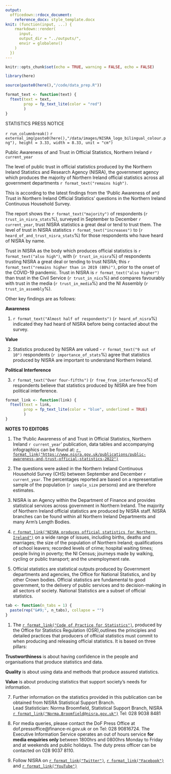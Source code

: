 ```yaml
---
output:
  officedown::rdocx_document:
    reference_docx: style_template.docx
knit: (function(input, ...) {
    rmarkdown::render(
      input,
      output_dir = "../outputs/",
      envir = globalenv()
    )
  })
---
```


```r
knitr::opts_chunk$set(echo = TRUE, warning = FALSE, echo = FALSE)

library(here)

source(paste0(here(),"/code/data_prep.R"))

format_text <- function(text) {
  ftext(text = text,
        prop = fp_text_lite(color = "red")
        )
}
```

<!---BLOCK_MULTICOL_START--->
:::{custom-style="heading_style"}
STATISTICS PRESS NOTICE
:::
`r run_columnbreak()`
`r external_img(paste0(here(),"/data/images/NISRA_logo_bilingual_colour.png"), height = 3.33, width = 8.33, unit = "cm")`
<!---BLOCK_MULTICOL_STOP{widths: [3.5, 3.5], space: 0.2, sep: false}--->

:::{custom-style="heading_style"}
Public Awareness of and Trust in Official Statistics, Northern Ireland `r current_year`
:::

:::{custom-style="paragraph_style"}
The level of public trust in official statistics produced by the Northern Ireland Statistics and Research Agency (NISRA), the government agency which produces the majority of Northern Ireland official statistics across all government departments `r format_text("remains high")`.

This is according to the latest findings from the ‘Public Awareness of and Trust in Northern Ireland Official Statistics’ questions in the Northern Ireland Continuous Household Survey.

The report shows the `r format_text("majority")` of respondents (`r trust_in_nisra_stats`%), surveyed in September to December `r current_year`, trust NISRA statistics a great deal or tend to trust them. The level of trust in NISRA statistics `r format_text("increases")` to (`r heard_of_and_trust_nisra_stats`%) for those respondents who have heard of NISRA by name.

Trust in NISRA as the body which produces official statistics is `r format_text("also high")`, with (`r trust_in_nisra`%) of respondents trusting NISRA a great deal or tending to trust NISRA; this `r format_text("remains higher than in 2019 (80%)")`, prior to the onset of the COVID-19 pandemic. Trust in NISRA is `r format_text("also higher")` than trust in the Civil Service (`r trust_in_nics`%) and compares favourably with trust in the media (`r trust_in_media`%) and the NI Assembly (`r trust_in_assembly`%).

Other key findings are as follows:
:::

:::{custom-style="paragraph_style"}
**Awareness**

1. `r format_text("Almost half of respondents")` (`r heard_of_nisra`%) indicated they had heard of NISRA before being contacted about the survey. 

**Value** 

2. Statistics produced by NISRA are valued - `r format_text("9 out of 10")` respondents (`r importance_of_stats`%) agree that statistics produced by NISRA are important to understand Northern Ireland.

**Political Interference**

3. `r format_text("Over four-fifths")` (`r free_from_interference`%) of respondents believe that statistics produced by NISRA are free from political interference.
:::

\newpage

```r
format_link <- function(link) {
  ftext(text = link,
        prop = fp_text_lite(color = "blue", underlined = TRUE)
        )
}
```

:::{custom-style="paragraph_style"}
**NOTES TO EDITORS**

1. The ‘Public Awareness of and Trust in Official Statistics, Northern Ireland `r current_year`’ publication, data tables and accompanying infographics can be found at: [`r format_link("https://www.nisra.gov.uk/publications/public-awareness-and-trust-official-statistics-2022")`](https://www.nisra.gov.uk/publications/public-awareness-and-trust-official-statistics-2022)

1. The questions were asked in the Northern Ireland Continuous Household Survey (CHS) between September and December `r current_year`. The percentages reported are based on a representative sample of the population (`r sample_size` persons) and are therefore estimates.

1. NISRA is an Agency within the Department of Finance and provides statistical services across government in Northern Ireland. The majority of Northern Ireland official statistics are produced by NISRA staff. NISRA branches can be found within all Northern Ireland Departments and many Arm’s Length Bodies.

1. [`r format_link("NISRA produces official statistics for Northern Ireland")`](https://www.nisra.gov.uk/statistics) on a wide range of issues, including births, deaths and marriages; the size of the population of Northern Ireland; qualifications of school leavers; recorded levels of crime; hospital waiting times; people living in poverty; the NI Census; journeys made by walking, cycling or public transport; and the unemployment rate.

1. Official statistics are statistical outputs produced by Government departments and agencies, the Office for National Statistics, and by other Crown bodies. Official statistics are fundamental to good government, to the delivery of public services and to decision-making in all sectors of society. National Statistics are a subset of official statistics.

```r
tab <- function(n_tabs = 1) {
  paste(rep("&#9;", n_tabs), collapse = "")
}
```

1. The [`r format_link("Code of Practice for Statistics")`](https://code.statisticsauthority.gov.uk/the-code/), produced by the Office for Statistics Regulation (OSR),outlines the principles and detailed practices that producers of official statistics must commit to when producing and releasing official statistics. It is based on three pillars:
:::
:::{custom-style="bullet_style"}
__Trustworthiness__ is about having confidence in the people and organisations that produce statistics and data.
:::
:::{custom-style="bullet_style"}
__Quality__ is about using data and methods that produce assured statistics.
:::
:::{custom-style="bullet_style"}
__Value__ is about producing statistics that support society’s needs for information.
:::

:::{custom-style="paragraph_style"}
7. Further information on the statistics provided in this publication can be obtained from NISRA Statistical Support Branch.\
Lead Statistician: Norma Broomfield, Statistical Support Branch, NISRA\
[`r format_link("Norma.Broomfield@nisra.gov.uk")`](mailto:Norma.Broomfield@nisra.gov.uk) Tel: 028 9038 8481

8. For media queries, please contact the DoF Press Office at dof.pressoffice@finance-ni.gov.uk or on Tel: 028 90816724. The Executive Information Service operates an out of hours service **for media enquiries only** between 1800hrs and 0800hrs Monday to Friday and at weekends and public holidays. The duty press officer can be contacted on 028 9037 8110.

9. Follow NISRA on [`r format_link("Twitter")`](http://x.com/NISRA), [`r format_link("Facebook")`](https://www.facebook.com/nisra.gov.uk) and [`r format_link("YouTube")`](https://www.youtube.com/user/nisrastats)
:::

